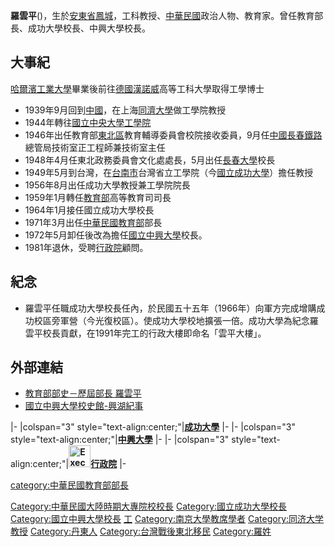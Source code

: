 {{Unreferenced|time=2019-11-29T15:26:12+00:00}}
{{Infobox officeholder
| name               = 羅雲平
| image              = 19690819羅雲平.jpg
| birth_date         = {{Birth date|year=1915|month=9|day=24}}
| birth_place        = {{ROC-1912|奉天省}}[[鳳城縣|鳳城縣]]
| death_date         = {{Death date and age|1984|4|20|1915|9|24}} 
| death_place        = {{TWN}}
| nationality        = {{ROC}}
| party              = {{KMT}}
| children           = *羅士凱
| language           = 中文
| educate            = 
*哈爾濱工業大學
*漢諾瓦大學工學博士
| past               = 
*國立同濟大學工學院教授<br>{{Color|blue|（1939-）}}
*國立中央大學工學院教授<br>{{Color|blue|（1944-）}}
*國立長春大學校長<br>{{Color|blue|（1948-）}}
*臺灣省立工學院土木工程學系教授<br>{{Color|blue|（1949-）}}
*臺灣省立成功大學工學院教授<br>{{Color|blue|（1956-）}}
*臺灣省立成功大學工學院院長<br>{{Color|blue|（1958-1965）}}
*中華民國行政院教育部高等教育司司長<br>{{Color|blue|（1959-1961）}}
*臺灣省立成功大學校長<br>{{Color|blue|（1965-1971）}}
*中華民國行政院教育部部長<br>{{Color|blue|（1971-1972）}}
*國立中興大學校長<br>{{Color|blue|（1972-1981）}}
}}
'''羅雲平'''({{bd|1915年|9月24日|1984年|4月20日|}})，生於[[安東省|安東省]][[鳳城|鳳城]]，工科教授、[[中華民國|中華民國]]政治人物、教育家。曾任教育部長、成功大學校長、中興大學校長。

==大事紀==
[[哈爾濱工業大學|哈爾濱工業大學]]畢業後前往[[德國|德國]][[漢諾威|漢諾威]]高等工科大學取得工學博士
*1939年9月回到[[中國|中國]]，在上海[[同濟大學|同濟大學]]做工學院教授
*1944年轉往[[國立中央大學工學院|國立中央大學工學院]]
*1946年出任教育部[[中國東北地區|東北區]]教育輔導委員會校院接收委員，9月任[[中國長春鐵路|中國長春鐵路]]總管局技術室正工程師兼技術室主任
*1948年4月任東北政務委員會文化處處長，5月出任[[長春大學|長春大學]]校長
*1949年5月到台灣，在[[台南市|台南市]]台灣省立工學院（今[[國立成功大學|國立成功大學]]）擔任教授
*1956年8月出任成功大學教授兼工學院院長
*1959年1月轉任[[中華民國教育部|教育部]]高等教育司司長
*1964年1月接任國立成功大學校長
*1971年3月出任[[中華民國教育部|中華民國教育部]]部長
*1972年5月卸任後改為擔任[[國立中興大學|國立中興大學]]校長。
*1981年退休，受聘[[行政院|行政院]]顧問。

==紀念==
* 羅雲平任職成功大學校長任內，於民國五十五年（1966年）向軍方完成增購成功校區旁軍營（今光復校區）。使成功大學校地擴張一倍。成功大學為紀念羅雲平校長貢獻，在1991年完工的行政大樓即命名「雲平大樓」。

== 外部連結 ==
* [http://history.moe.gov.tw/minister.asp?id=75 教育部部史－歷屆部長 羅雲平]
* [https://web.archive.org/web/20121105025400/http://archive.nchu.edu.tw/joomla/index.php/zh 國立中興大學校史館-興湖紀事]

{{start box}}
{{s-edu}}
|-
|colspan="3" style="text-align:center;"|'''[[國立成功大學|成功大學]]'''
|-
{{s-before|[[閻振興|閻振興]]}}
{{s-title|[[國立成功大學|成功大學]]校長<br><small>第四任<br>1965年8月1日－1971年3月21日}}
{{s-after|[[倪超|倪　超]]}}
|-
|colspan="3" style="text-align:center;"|'''<!-- 注释出：[[File:National_Chung_Hsing_University.svg|20px]] -->[[國立中興大學|中興大學]]'''
|-
{{s-before|[[劉道元|劉道元]]}}
{{s-title|[[國立中興大學|中興大學]]校長<br><small>第二任<br>1972年8月1日－1981年8月1日}}
{{s-after|[[李崇道|李崇道]]}}
{{s-gov|roc}}
|-
|colspan="3" style="text-align:center;"|'''[[File:Executive_Yuan,ROC_LOGO.svg|35px]][[行政院|行政院]]'''
|-
{{s-before|[[鍾皎光|鍾皎光]]}}
{{s-title|[[中華民國教育部|教育部部長]]<br><small>第十任<br>1971年3月21日－1972年5月29日}}
{{s-after|[[蔣彥士|蔣彥士]]}}
{{end box}}
{{中華民國教育部部長}}
{{Authority control}}

[[Category:中華民國大陸時期大專院校校長|Category:中華民國大陸時期大專院校校長]]
[[category:中華民國教育部部長|category:中華民國教育部部長]]
[[Category:國立成功大學校長|Category:國立成功大學校長]]
[[Category:國立中興大學校長|Category:國立中興大學校長]]
[[Category:國立中央大學教授|工]]
[[Category:南京大學教席學者|Category:南京大學教席學者]]
[[Category:同济大学教授|Category:同济大学教授]]
[[Category:丹東人|Category:丹東人]]
[[Category:台灣戰後東北移民|Category:台灣戰後東北移民]]
[[Category:羅姓|Category:羅姓]]